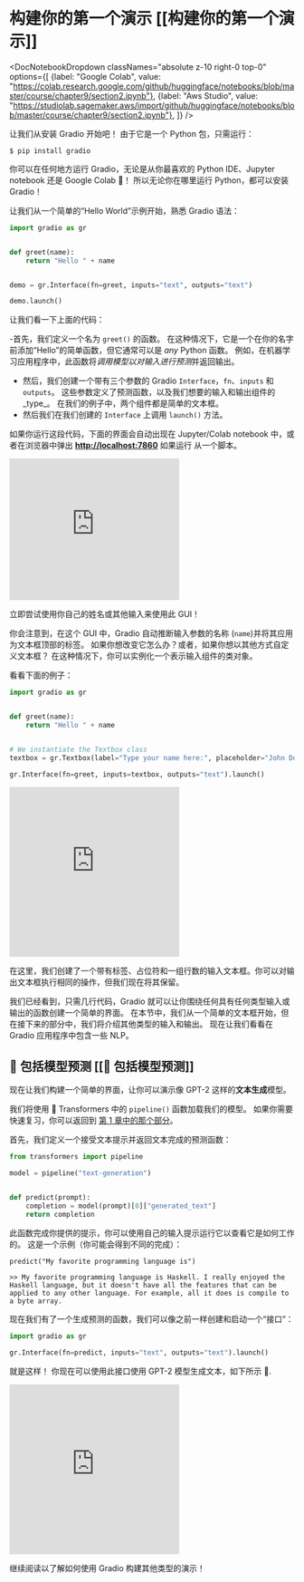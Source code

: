# 构建你的第一个演示 [[构建你的第一个演示]]

<DocNotebookDropdown
  classNames="absolute z-10 right-0 top-0"
  options={[
    {label: "Google Colab", value: "https://colab.research.google.com/github/huggingface/notebooks/blob/master/course/chapter9/section2.ipynb"},
    {label: "Aws Studio", value: "https://studiolab.sagemaker.aws/import/github/huggingface/notebooks/blob/master/course/chapter9/section2.ipynb"},
]} />

让我们从安装 Gradio 开始吧！ 由于它是一个 Python 包，只需运行：

`$ pip install gradio `

你可以在任何地方运行 Gradio，无论是从你最喜欢的 Python IDE、Jupyter notebook 还是 Google Colab 🤯！
所以无论你在哪里运行 Python，都可以安装 Gradio！

让我们从一个简单的“Hello World”示例开始，熟悉 Gradio 语法：

```py
import gradio as gr


def greet(name):
    return "Hello " + name


demo = gr.Interface(fn=greet, inputs="text", outputs="text")

demo.launch()
```

让我们看一下上面的代码：

-首先，我们定义一个名为 `greet()` 的函数。 在这种情况下，它是一个在你的名字前添加“Hello”的简单函数，但它通常可以是 *any* Python 函数。 例如，在机器学习应用程序中，此函数将*调用模型以对输入进行预测*并返回输出。
- 然后，我们创建一个带有三个参数的 Gradio `Interface`，`fn`、`inputs` 和 `outputs`。 这些参数定义了预测函数，以及我们想要的输入和输出组件的_type_。 在我们的例子中，两个组件都是简单的文本框。
- 然后我们在我们创建的 `Interface` 上调用 `launch()` 方法。

如果你运行这段代码，下面的界面会自动出现在 Jupyter/Colab notebook 中，或者在浏览器中弹出 **[http://localhost:7860](http://localhost:7860/)** 如果运行 从一个脚本。

<iframe src="https://course-demos-hello-world.hf.space" frameBorder="0" height="250" title="Gradio app" class="container p-0 flex-grow space-iframe" allow="accelerometer; ambient-light-sensor; autoplay; battery; camera; document-domain; encrypted-media; fullscreen; geolocation; gyroscope; layout-animations; legacy-image-formats; magnetometer; microphone; midi; oversized-images; payment; picture-in-picture; publickey-credentials-get; sync-xhr; usb; vr ; wake-lock; xr-spatial-tracking" sandbox="allow-forms allow-modals allow-popups allow-popups-to-escape-sandbox allow-same-origin allow-scripts allow-downloads"></iframe>

立即尝试使用你自己的姓名或其他输入来使用此 GUI！

你会注意到，在这个 GUI 中，Gradio 自动推断输入参数的名称 (`name`)并将其应用为文本框顶部的标签。 如果你想改变它怎么办？或者，如果你想以其他方式自定义文本框？ 在这种情况下，你可以实例化一个表示输入组件的类对象。

看看下面的例子：

```py
import gradio as gr


def greet(name):
    return "Hello " + name


# We instantiate the Textbox class
textbox = gr.Textbox(label="Type your name here:", placeholder="John Doe", lines=2)

gr.Interface(fn=greet, inputs=textbox, outputs="text").launch()
```

<iframe src="https://course-demos-hello-world-custom.hf.space" frameBorder="0" height="300" title="Gradio app" class="container p-0 flex-grow space-iframe" allow="accelerometer; ambient-light-sensor; autoplay; battery; camera; document-domain; encrypted-media; fullscreen; geolocation; gyroscope; layout-animations; legacy-image-formats; magnetometer; microphone; midi; oversized-images; payment; picture-in-picture; publickey-credentials-get; sync-xhr; usb; vr ; wake-lock; xr-spatial-tracking" sandbox="allow-forms allow-modals allow-popups allow-popups-to-escape-sandbox allow-same-origin allow-scripts allow-downloads"></iframe>

在这里，我们创建了一个带有标签、占位符和一组行数的输入文本框。你可以对输出文本框执行相同的操作，但我们现在将其保留。

我们已经看到，只需几行代码，Gradio 就可以让你围绕任何具有任何类型输入或输出的函数创建一个简单的界面。 在本节中，我们从一个简单的文本框开始，但在接下来的部分中，我们将介绍其他类型的输入和输出。 现在让我们看看在 Gradio 应用程序中包含一些 NLP。


## 🤖 包括模型预测 [[🤖 包括模型预测]]

现在让我们构建一个简单的界面，让你可以演示像 GPT-2 这样的**文本生成**模型。

我们将使用 🤗 Transformers 中的 `pipeline()` 函数加载我们的模型。
如果你需要快速复习，你可以返回到 [第 1 章中的那个部分](/course/chapter1/3#text-generation)。

首先，我们定义一个接受文本提示并返回文本完成的预测函数：

```py
from transformers import pipeline

model = pipeline("text-generation")


def predict(prompt):
    completion = model(prompt)[0]["generated_text"]
    return completion
```

此函数完成你提供的提示，你可以使用自己的输入提示运行它以查看它是如何工作的。 这是一个示例（你可能会得到不同的完成）：

```
predict("My favorite programming language is")
```

```
>> My favorite programming language is Haskell. I really enjoyed the Haskell language, but it doesn't have all the features that can be applied to any other language. For example, all it does is compile to a byte array.
```

现在我们有了一个生成预测的函数，我们可以像之前一样创建和启动一个“接口”：

```py
import gradio as gr

gr.Interface(fn=predict, inputs="text", outputs="text").launch()
```


就是这样！ 你现在可以使用此接口使用 GPT-2 模型生成文本，如下所示 🤯.

<iframe src="https://course-demos-gpt-2.hf.space" frameBorder="0" height="300" title="Gradio app" class="container p-0 flex-grow space-iframe" allow="accelerometer; ambient-light-sensor; autoplay; battery; camera; document-domain; encrypted-media; fullscreen; geolocation; gyroscope; layout-animations; legacy-image-formats; magnetometer; microphone; midi; oversized-images; payment; picture-in-picture; publickey-credentials-get; sync-xhr; usb; vr ; wake-lock; xr-spatial-tracking" sandbox="allow-forms allow-modals allow-popups allow-popups-to-escape-sandbox allow-same-origin allow-scripts allow-downloads"></iframe>

继续阅读以了解如何使用 Gradio 构建其他类型的演示！